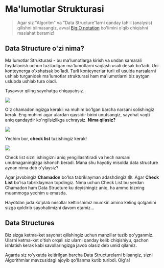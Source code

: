 # Ma'lumotlar Strukturasi

> Agar siz "Algoritm" va "Data Structure"larni qanday tahlil (analysis) qilishni bilmasangiz, avval [Big O notation](../01.Big%20O%20notation/Doc.md) bo'limini o'qib chiqishni maslahat beramiz!

## **Data Structure o'zi nima?**

Ma'lumotlar Strukturasi - bu ma'lumotlarga kirish va undan samarali foydalanish uchun tuziladigan ma'lumotlarni saqlash usuli desak bo'ladi. Uni konteynerga o'xshatsak bo'ladi. Turli konteynerlar turli xil usulda narsalarni ushlab turganidek ma'lumotlar strukturasi ham ma'lumotlarni biz aytgan uslubda ushlab tura oladi.

Tasavvur qiling sayohatga chiqayabsiz. 

![](../images/travel.gif)

O'z chamadoningizga kerakli va muhim bo'lgan barcha narsani solishingiz kerak. Eng muhimi agar ulardan qaysidir birini unutsangiz, sayohat vaqti aniq qandaydir ko'ngilsizlikga uchraysiz. **Nima qilasiz?**

![](../images/thinking.gif)

Yechim bor, **check list** tuzishingiz kerak! 

![](../images/checklist.gif)

Check list sizni ishingizni aniq yengillashtiradi va hech narsani unutmaganingizga ishonch beradi. Mana shu hayotiy misolda data structure aynan nima deb o'ylaysiz?

Agar javobingiz **Chamadon** bo'lsa tabriklayman adashdingiz 😁. Agar **Check List** bo'lsa tabriklayman topdingiz. Nima uchun Check List bu yerdan Chamadon ham Data Structure ku deyishingiz aniq, ha ammo bizning muammoga yechim u emasda.

Hayotdan juda ko'plab misollar keltirishimiz mumkin ammo keling qolganini sizga qoldirib sayohatimizni davom etamiz...

## **Data Structures**

Biz sizga ketma-ket sayohat qilishingiz uchun manzillar tuzib qo'yganmiz. Ularni ketma-ket o'tish orqali siz ularni qanday kelib chiqishiyu, qachon ishlatish kerak kabi savollaringizga javob olasiz deb umid qilamiz.

Agarda siz ro'yxatda keltirilgan barcha Data Structurelarni bilsangiz, sizni Algorithmlar mavzusidagi ajoyib qo'llanma kutib turibdi. Olg'a!
